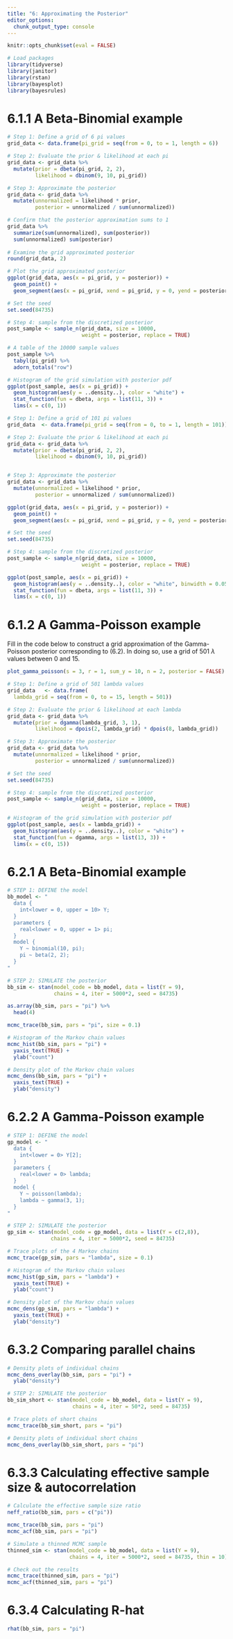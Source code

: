 ```yaml
---
title: "6: Approximating the Posterior"
editor_options: 
  chunk_output_type: console
---
```


```r
knitr::opts_chunk$set(eval = FALSE)

# Load packages
library(tidyverse)
library(janitor)
library(rstan)
library(bayesplot)
library(bayesrules)

```

# 6.1.1 A Beta-Binomial example

```r

# Step 1: Define a grid of 6 pi values
grid_data <- data.frame(pi_grid = seq(from = 0, to = 1, length = 6))

# Step 2: Evaluate the prior & likelihood at each pi
grid_data <- grid_data %>% 
  mutate(prior = dbeta(pi_grid, 2, 2),
         likelihood = dbinom(9, 10, pi_grid))

# Step 3: Approximate the posterior
grid_data <- grid_data %>% 
  mutate(unnormalized = likelihood * prior,
         posterior = unnormalized / sum(unnormalized))

# Confirm that the posterior approximation sums to 1
grid_data %>% 
  summarize(sum(unnormalized), sum(posterior))
  sum(unnormalized) sum(posterior)
  
# Examine the grid approximated posterior
round(grid_data, 2)

# Plot the grid approximated posterior
ggplot(grid_data, aes(x = pi_grid, y = posterior)) + 
  geom_point() + 
  geom_segment(aes(x = pi_grid, xend = pi_grid, y = 0, yend = posterior))

# Set the seed
set.seed(84735)

# Step 4: sample from the discretized posterior
post_sample <- sample_n(grid_data, size = 10000, 
                        weight = posterior, replace = TRUE)

# A table of the 10000 sample values
post_sample %>% 
  tabyl(pi_grid) %>% 
  adorn_totals("row")

# Histogram of the grid simulation with posterior pdf
ggplot(post_sample, aes(x = pi_grid)) + 
  geom_histogram(aes(y = ..density..), color = "white") + 
  stat_function(fun = dbeta, args = list(11, 3)) + 
  lims(x = c(0, 1))

```

```r

# Step 1: Define a grid of 101 pi values
grid_data  <- data.frame(pi_grid = seq(from = 0, to = 1, length = 101))

# Step 2: Evaluate the prior & likelihood at each pi
grid_data <- grid_data %>% 
  mutate(prior = dbeta(pi_grid, 2, 2),
         likelihood = dbinom(9, 10, pi_grid))


# Step 3: Approximate the posterior
grid_data <- grid_data %>% 
  mutate(unnormalized = likelihood * prior,
         posterior = unnormalized / sum(unnormalized))

ggplot(grid_data, aes(x = pi_grid, y = posterior)) + 
  geom_point() + 
  geom_segment(aes(x = pi_grid, xend = pi_grid, y = 0, yend = posterior))

# Set the seed
set.seed(84735)

# Step 4: sample from the discretized posterior
post_sample <- sample_n(grid_data, size = 10000, 
                        weight = posterior, replace = TRUE)

ggplot(post_sample, aes(x = pi_grid)) + 
  geom_histogram(aes(y = ..density..), color = "white", binwidth = 0.05) + 
  stat_function(fun = dbeta, args = list(11, 3)) + 
  lims(x = c(0, 1))

```

# 6.1.2 A Gamma-Poisson example

Fill in the code below to construct a grid approximation of the Gamma-Poisson posterior corresponding to (6.2). In doing so, use a grid of 501 $\lambda$ values between 0 and 15.

```r

plot_gamma_poisson(s = 3, r = 1, sum_y = 10, n = 2, posterior = FALSE)

# Step 1: Define a grid of 501 lambda values
grid_data   <- data.frame(
  lambda_grid = seq(from = 0, to = 15, length = 501))

# Step 2: Evaluate the prior & likelihood at each lambda
grid_data <- grid_data %>% 
  mutate(prior = dgamma(lambda_grid, 3, 1),
         likelihood = dpois(2, lambda_grid) * dpois(8, lambda_grid))

# Step 3: Approximate the posterior
grid_data <- grid_data %>% 
  mutate(unnormalized = likelihood * prior,
         posterior = unnormalized / sum(unnormalized))

# Set the seed
set.seed(84735)

# Step 4: sample from the discretized posterior
post_sample <- sample_n(grid_data, size = 10000, 
                        weight = posterior, replace = TRUE)

# Histogram of the grid simulation with posterior pdf 
ggplot(post_sample, aes(x = lambda_grid)) + 
  geom_histogram(aes(y = ..density..), color = "white") + 
  stat_function(fun = dgamma, args = list(13, 3)) + 
  lims(x = c(0, 15))

```

# 6.2.1 A Beta-Binomial example

```r

# STEP 1: DEFINE the model
bb_model <- "
  data {
    int<lower = 0, upper = 10> Y;
  }
  parameters {
    real<lower = 0, upper = 1> pi;
  }
  model {
    Y ~ binomial(10, pi);
    pi ~ beta(2, 2);
  }
"

# STEP 2: SIMULATE the posterior
bb_sim <- stan(model_code = bb_model, data = list(Y = 9), 
               chains = 4, iter = 5000*2, seed = 84735)

as.array(bb_sim, pars = "pi") %>% 
  head(4)

mcmc_trace(bb_sim, pars = "pi", size = 0.1)

# Histogram of the Markov chain values
mcmc_hist(bb_sim, pars = "pi") + 
  yaxis_text(TRUE) + 
  ylab("count")

# Density plot of the Markov chain values
mcmc_dens(bb_sim, pars = "pi") + 
  yaxis_text(TRUE) + 
  ylab("density")

```

# 6.2.2 A Gamma-Poisson example

```r

# STEP 1: DEFINE the model
gp_model <- "
  data {
    int<lower = 0> Y[2];
  }
  parameters {
    real<lower = 0> lambda;
  }
  model {
    Y ~ poisson(lambda);
    lambda ~ gamma(3, 1);
  }
"

# STEP 2: SIMULATE the posterior
gp_sim <- stan(model_code = gp_model, data = list(Y = c(2,8)), 
              chains = 4, iter = 5000*2, seed = 84735)

# Trace plots of the 4 Markov chains
mcmc_trace(gp_sim, pars = "lambda", size = 0.1)

# Histogram of the Markov chain values
mcmc_hist(gp_sim, pars = "lambda") + 
  yaxis_text(TRUE) + 
  ylab("count")

# Density plot of the Markov chain values
mcmc_dens(gp_sim, pars = "lambda") + 
  yaxis_text(TRUE) + 
  ylab("density")

```

# 6.3.2 Comparing parallel chains

```r

# Density plots of individual chains
mcmc_dens_overlay(bb_sim, pars = "pi") + 
  ylab("density")

# STEP 2: SIMULATE the posterior
bb_sim_short <- stan(model_code = bb_model, data = list(Y = 9), 
                     chains = 4, iter = 50*2, seed = 84735)

# Trace plots of short chains
mcmc_trace(bb_sim_short, pars = "pi")

# Density plots of individual short chains
mcmc_dens_overlay(bb_sim_short, pars = "pi")

```

# 6.3.3 Calculating effective sample size & autocorrelation

```r

# Calculate the effective sample size ratio
neff_ratio(bb_sim, pars = c("pi"))

mcmc_trace(bb_sim, pars = "pi")
mcmc_acf(bb_sim, pars = "pi")

# Simulate a thinned MCMC sample
thinned_sim <- stan(model_code = bb_model, data = list(Y = 9), 
                    chains = 4, iter = 5000*2, seed = 84735, thin = 10)

# Check out the results
mcmc_trace(thinned_sim, pars = "pi")
mcmc_acf(thinned_sim, pars = "pi")

```

# 6.3.4 Calculating R-hat

```r

rhat(bb_sim, pars = "pi")

```

